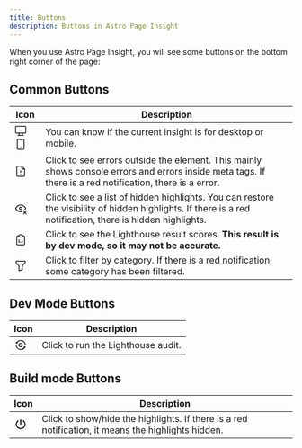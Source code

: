 ```yaml
---
title: Buttons
description: Buttons in Astro Page Insight
---
```


When you use Astro Page Insight, you will see some buttons on the bottom right corner of the page:

## Common Buttons

| Icon | Description |
| --- | --- |
| <svg xmlns="http://www.w3.org/2000/svg" width="24" height="24" viewBox="0 0 24 24" stroke-width="1.5" stroke="currentColor" fill="none" stroke-linecap="round" stroke-linejoin="round"><path stroke="none" d="M0 0h24v24H0z" fill="none"/><path d="M3 5a1 1 0 0 1 1 -1h16a1 1 0 0 1 1 1v10a1 1 0 0 1 -1 1h-16a1 1 0 0 1 -1 -1v-10z" /><path d="M7 20h10" /><path d="M9 16v4" /><path d="M15 16v4" /></svg> <svg xmlns="http://www.w3.org/2000/svg" width="24" height="24" viewBox="0 0 24 24" stroke-width="1.5" stroke="currentColor" fill="none" stroke-linecap="round" stroke-linejoin="round"><path stroke="none" d="M0 0h24v24H0z" fill="none"/><path d="M6 5a2 2 0 0 1 2 -2h8a2 2 0 0 1 2 2v14a2 2 0 0 1 -2 2h-8a2 2 0 0 1 -2 -2v-14z" /><path d="M11 4h2" /><path d="M12 17v.01" /></svg> | You can know if the current insight is for desktop or mobile. |
| <svg xmlns="http://www.w3.org/2000/svg" width="24" height="24" viewBox="0 0 24 24" stroke-width="1.5" stroke="currentColor" fill="none" stroke-linecap="round" stroke-linejoin="round"><path stroke="none" d="M0 0h24v24H0z" fill="none"/><path d="M14 3v4a1 1 0 0 0 1 1h4" /><path d="M17 21h-10a2 2 0 0 1 -2 -2v-14a2 2 0 0 1 2 -2h7l5 5v11a2 2 0 0 1 -2 2z" /><path d="M12 17l.01 0" /><path d="M12 11l0 3" /></svg> | Click to see errors outside the element. This mainly shows console errors and errors inside meta tags. If there is a red notification, there is a error. |
| <svg xmlns="http://www.w3.org/2000/svg" width="24" height="24" viewBox="0 0 24 24" stroke-width="1.5" stroke="currentColor" fill="none" stroke-linecap="round" stroke-linejoin="round"><path stroke="none" d="M0 0h24v24H0z" fill="none"/><path d="M10 12a2 2 0 1 0 4 0a2 2 0 0 0 -4 0" /><path d="M13.048 17.942a9.298 9.298 0 0 1 -1.048 .058c-3.6 0 -6.6 -2 -9 -6c2.4 -4 5.4 -6 9 -6c3.6 0 6.6 2 9 6a17.986 17.986 0 0 1 -1.362 1.975" /><path d="M22 22l-5 -5" /><path d="M17 22l5 -5" /></svg> | Click to see a list of hidden highlights. You can restore the visibility of hidden highlights. If there is a red notification, there is hidden highlights. |
| <svg xmlns="http://www.w3.org/2000/svg" width="24" height="24" viewBox="0 0 24 24" stroke-width="1.5" stroke="currentColor" fill="none" stroke-linecap="round" stroke-linejoin="round"><path stroke="none" d="M0 0h24v24H0z" fill="none"/><path d="M9 5h-2a2 2 0 0 0 -2 2v12a2 2 0 0 0 2 2h10a2 2 0 0 0 2 -2v-12a2 2 0 0 0 -2 -2h-2" /><path d="M9 3m0 2a2 2 0 0 1 2 -2h2a2 2 0 0 1 2 2v0a2 2 0 0 1 -2 2h-2a2 2 0 0 1 -2 -2z" /><path d="M9 17v-5" /><path d="M12 17v-1" /><path d="M15 17v-3" /></svg> | Click to see the Lighthouse result scores. **This result is by dev mode, so it may not be accurate.** |
| <svg xmlns="http://www.w3.org/2000/svg" width="24" height="24" viewBox="0 0 24 24" stroke-width="1.5" stroke="currentColor" fill="none" stroke-linecap="round" stroke-linejoin="round"><path stroke="none" d="M0 0h24v24H0z" fill="none"/><path d="M4 4h16v2.172a2 2 0 0 1 -.586 1.414l-4.414 4.414v7l-6 2v-8.5l-4.48 -4.928a2 2 0 0 1 -.52 -1.345v-2.227z" /></svg> | Click to filter by category. If there is a red notification, some category has been filtered. |


## Dev Mode Buttons

| Icon | Description |
| --- | --- |
| <svg xmlns="http://www.w3.org/2000/svg" width="24" height="24" viewBox="0 0 24 24" stroke-width="1.5" stroke="currentColor" fill="none" stroke-linecap="round" stroke-linejoin="round"><path stroke="none" d="M0 0h24v24H0z" fill="none"/><path d="M20 11a8.1 8.1 0 0 0 -6.986 -6.918a8.095 8.095 0 0 0 -8.019 3.918" /><path d="M4 13a8.1 8.1 0 0 0 15 3" /><path d="M19 16m-1 0a1 1 0 1 0 2 0a1 1 0 1 0 -2 0" /><path d="M5 8m-1 0a1 1 0 1 0 2 0a1 1 0 1 0 -2 0" /><path d="M12 12m-3 0a3 3 0 1 0 6 0a3 3 0 1 0 -6 0" /></svg> | Click to run the Lighthouse audit. |

## Build mode Buttons

| Icon | Description |
| --- | --- |
| <svg xmlns="http://www.w3.org/2000/svg" width="24" height="24" viewBox="0 0 24 24" fill="none" stroke="currentColor" stroke-width="2" stroke-linecap="round" stroke-linejoin="round"><path stroke="none" d="M0 0h24v24H0z" fill="none"/><path d="M7 6a7.75 7.75 0 1 0 10 0" /><path d="M12 4l0 8" /></svg> | Click to show/hide the highlights. If there is a red notification, it means the highlights hidden. |
